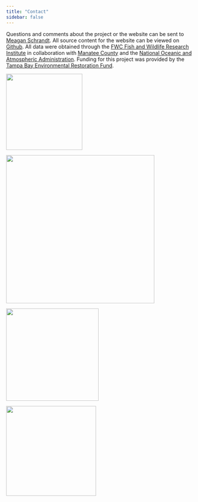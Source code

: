 ```yaml
---
title: "Contact"
sidebar: false
---
```


Questions and comments about the project or the website can be sent to [Meagan Schrandt](mailto:Meagan.Schrandt@MyFWC.com). All source content for the website can be viewed on [Github](https://github.com/tbep-tech/robinson-sport-fish/). All data were obtained through the [FWC Fish and Wildlife Research Institute](https://myfwc.com/research/) in collaboration with [Manatee County](https://www.mymanatee.org/departments/natural_resources) and the [National Oceanic and Atmospheric Administration](https://www.fisheries.noaa.gov/about/office-habitat-conservation). Funding for this project was provided by the [Tampa Bay Environmental Restoration Fund](https://estuaries.org/tampa-bay-environmental-restoration-fund/).

::: {layout-ncol="2"}
![](images/FWC%20seal%20c.png){fig-align="center" width="206"}

![](images/manatee_county.png){fig-align="center" width="401"}

![](images/NOAA_logo.png){fig-align="center" width="250"}

![](images/paste-C6810F09.png){fig-align="center" width="243"}
:::
